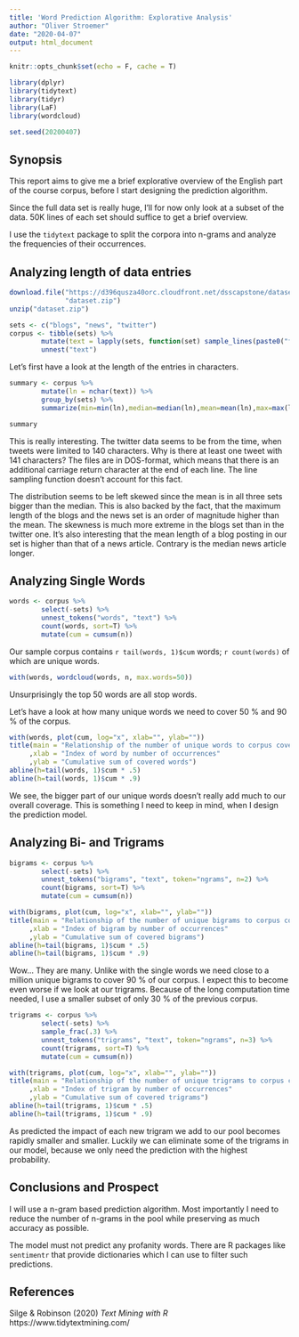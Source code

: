 ```yaml
---
title: 'Word Prediction Algorithm: Explorative Analysis'
author: "Oliver Stroemer"
date: "2020-04-07"
output: html_document
---
```

```r
knitr::opts_chunk$set(echo = F, cache = T)
```

```r
library(dplyr)
library(tidytext)
library(tidyr)
library(LaF)
library(wordcloud)

set.seed(20200407)
```

## Synopsis

This report aims to give me a brief explorative overview of the English part of
the course corpus, before I start designing the prediction algorithm.

Since the full data set is really huge, I'll for now only look at a subset of
the data. 50K lines of each set should suffice to get a brief overview.

I use the `tidytext` package to split the corpora into n-grams and analyze the
frequencies of their occurrences.

## Analyzing length of data entries

```r
download.file("https://d396qusza40orc.cloudfront.net/dsscapstone/dataset/Coursera-SwiftKey.zip",
              "dataset.zip")
unzip("dataset.zip")
```

```r
sets <- c("blogs", "news", "twitter")
corpus <- tibble(sets) %>%
        mutate(text = lapply(sets, function(set) sample_lines(paste0("final/en_US/en_US.", set, ".txt"), 50000))) %>%
        unnest("text")
```

Let's first have a look at the length of the entries in characters.

```r
summary <- corpus %>%
        mutate(ln = nchar(text)) %>%
        group_by(sets) %>%
        summarize(min=min(ln),median=median(ln),mean=mean(ln),max=max(ln))

summary

```

This is really interesting. The twitter data seems to be from the time, when
tweets were limited to 140 characters. Why is there at least one tweet with 141
characters? The files are in DOS-format, which means that there is an additional
carriage return character at the end of each line. The line sampling function
doesn't account for this fact.

The distribution seems to be left skewed since the mean is in all three sets
bigger than the median. This is also backed by the fact, that the maximum length
of the blogs and the news set is an order of magnitude higher than the mean. The
skewness is much more extreme in the blogs set than in the twitter one. It's
also interesting that the mean length of a blog posting in our set is higher
than that of a news article. Contrary is the median news article longer.

## Analyzing Single Words

```r
words <- corpus %>%
        select(-sets) %>%
        unnest_tokens("words", "text") %>%
        count(words, sort=T) %>%
        mutate(cum = cumsum(n))
```

Our sample corpus contains `r tail(words, 1)$cum` words; `r count(words)` of
which are unique words.

```r
with(words, wordcloud(words, n, max.words=50))
```

Unsurprisingly the top 50 words are all stop words.

Let's have a look at how many unique words we need to cover 50 % and 90 % of the
corpus.

```r
with(words, plot(cum, log="x", xlab="", ylab=""))
title(main = "Relationship of the number of unique words to corpus coverage"
     ,xlab = "Index of word by number of occurrences"
     ,ylab = "Cumulative sum of covered words")
abline(h=tail(words, 1)$cum * .5)
abline(h=tail(words, 1)$cum * .9)
```

We see, the bigger part of our unique words doesn't really add much to our
overall coverage. This is something I need to keep in mind, when I design the
prediction model.

## Analyzing Bi- and Trigrams

```r
bigrams <- corpus %>%
        select(-sets) %>%
        unnest_tokens("bigrams", "text", token="ngrams", n=2) %>%
        count(bigrams, sort=T) %>%
        mutate(cum = cumsum(n))
```

```r
with(bigrams, plot(cum, log="x", xlab="", ylab=""))
title(main = "Relationship of the number of unique bigrams to corpus coverage"
     ,xlab = "Index of bigram by number of occurrences"
     ,ylab = "Cumulative sum of covered bigrams")
abline(h=tail(bigrams, 1)$cum * .5)
abline(h=tail(bigrams, 1)$cum * .9)
```

Wow... They are many. Unlike with the single words we need close to a million
unique bigrams to cover 90 % of our corpus. I expect this to become even worse
if we look at our trigrams. Because of the long computation time needed, I use a
smaller subset of only 30 % of the previous corpus.

```r
trigrams <- corpus %>%
        select(-sets) %>%
        sample_frac(.3) %>%
        unnest_tokens("trigrams", "text", token="ngrams", n=3) %>%
        count(trigrams, sort=T) %>%
        mutate(cum = cumsum(n))
```

```r
with(trigrams, plot(cum, log="x", xlab="", ylab=""))
title(main = "Relationship of the number of unique trigrams to corpus coverage"
     ,xlab = "Index of trigram by number of occurrences"
     ,ylab = "Cumulative sum of covered trigrams")
abline(h=tail(trigrams, 1)$cum * .5)
abline(h=tail(trigrams, 1)$cum * .9)
```

As predicted the impact of each new trigram we add to our pool becomes rapidly
smaller and smaller. Luckily we can eliminate some of the trigrams in our model,
because we only need the prediction with the highest probability.

## Conclusions and Prospect

I will use a n-gram based prediction algorithm. Most importantly I need to
reduce the number of n-grams in the pool while preserving as much accuracy as
possible.

The model must not predict any profanity words. There are R packages like
`sentimentr` that provide dictionaries which I can use to filter such
predictions.

## References

Silge & Robinson (2020) *Text Mining with R* https://www.tidytextmining.com/
